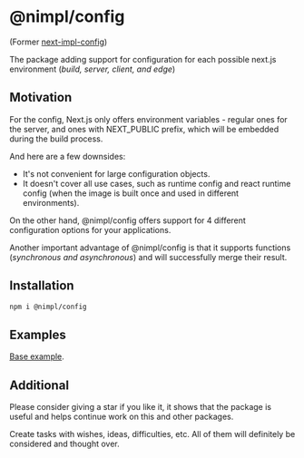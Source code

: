 
# @nimpl/config

<PackageLinks npmName="@nimpl/config" githubName="nimpl-config" />

(Former [next-impl-config](https://www.npmjs.com/package/next-impl-config))

The package adding support for configuration for each possible next.js environment (*build, server, client, and edge*)

## Motivation

For the config, Next.js only offers environment variables - regular ones for the server, and ones with NEXT_PUBLIC prefix, which will be embedded during the build process.

And here are a few downsides:

- It's not convenient for large configuration objects.
- It doesn't cover all use cases, such as runtime config and react runtime config (when the image is built once and used in different environments).

On the other hand, @nimpl/config offers support for 4 different configuration options for your applications.

Another important advantage of @nimpl/config is that it supports functions (*synchronous and asynchronous*) and will successfully merge their result.

## Installation

```sh npm2yarn copy
npm i @nimpl/config
```

## Examples

[Base example](https://github.com/vordgi/nimpl-config/tree/main/example).

## Additional

Please consider giving a star if you like it, it shows that the package is useful and helps continue work on this and other packages.

Create tasks with wishes, ideas, difficulties, etc. All of them will definitely be considered and thought over.
